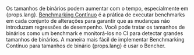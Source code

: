 Os tamanhos de binários podem aumentar com o tempo, especialmente em {props.lang}. [Benchmarking Contínuo][continuous benchmarking] é a prática de executar benchmarks em cada conjunto de alterações para garantir que as mudanças não introduzam regressões de desempenho. Você pode tratar os tamanhos de binários como um benchmark e monitorá-los no CI para detectar grandes tamanhos de binários. A maneira mais fácil de implementar Benchmarking Contínuo para tamanhos de binário {props.lang} é usar o Bencher.

[continuous benchmarking]: /pt/docs/explanation/continuous-benchmarking/